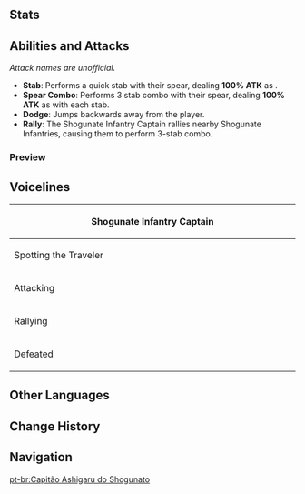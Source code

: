 {{Enemy Infobox
|image    = Enemy Shogunate Infantry Captain Icon.png
|type     = Quest Enemies
|group    = Shogunate Samurai
|family   = Other Human Factions
|faction  = Shogun's Army
}}
{{Enemy Intro}}

==Stats==
{{Enemy Stats
|phys_res  = -20%
|hp_ratio  = 2.4
|hp_type   = 1
|atk_ratio = 2
}}

==Abilities and Attacks==
''Attack names are unofficial.''

* '''Stab''': Performs a quick stab with their spear, dealing '''100% ATK''' as {{Color|Physical DMG}}.
* '''Spear Combo''': Performs 3 stab combo with their spear, dealing '''100% ATK''' as {{Color|Physical DMG}} with each stab.
* '''Dodge''': Jumps backwards away from the player.
* '''Rally''': The Shogunate Infantry Captain rallies nearby Shogunate Infantries, causing them to perform 3-stab combo.

===Preview===
{{Preview
|size=185px
|file1    = Shogunate Infantry Captain Stab
|caption1 = Stab

|file2    = Shogunate Infantry Captain Spear Combo
|caption2 = Spear Combo

|file3    = Shogunate Infantry Captain Dodge
|caption3 = Dodge

|file4    = Shogunate Infantry Stab 2
|caption4 = Rally
}}

==Voicelines==
{|class = wikitable
!colspan="2"|Shogunate Infantry Captain
|-
! rowspan="2" width="20%"|Spotting the Traveler
|Who goes there!?
|-
|Battle formations!
|-
!rowspan="2" width="20%"|Attacking
|You cannot match my bravery!
|-
|Take this!
|-
!rowspan="2" width="20%"|Rallying
|Soldiers, quick!
|-
|Get them!
|-
!rowspan="2" width="20%"|Defeated
|I won't... forget this...
|-
|I've lost...
|}

==Other Languages==
{{Other Languages
|en      = Shogunate Infantry Captain
|zhs     = 幕府足轻头
|zhs_rm  = Mùfǔ Zú Qīng Tóu
|zht     = 幕府足輕頭
|zht_rm  = Mùfǔ Zú Qīng Tóu
|zh_tl   = Shogunate Light Infantry Leader
|ja      = 幕府の足軽頭
|ja_rm   = Bakufu no Ashigaru-gashira
|ja_tl   = Shogunate Ashigaru Captain
|ko      = 막부 아시가루 두목
|ko_rm   = Makbu Asigaru Dumok
|ko_tl   = Shogunate Ashigaru Captain
|es      = Capitán Ashigaru del shogunato
|es_tl   = Shogunate Ashigaru Captain
|fr      = Ashigaru en chef du Shogunat
|fr_tl   = Shogunate Ashigaru Chief
|ru      = Капитан пехоты сёгуната
|ru_tl   = 
|th      = Shogunate Infantry Captain
|vi      = Bộ Binh Trưởng Shogunate
|vi_tl   = 
|de      = Bakufu-Truppenführer
|de_tl   = [[Bakufu]] Troop Leader
|id      = Shogunate Infantry Captain
|pt      = Capitão Ashigaru do Shogunato
|pt_tl   = Shogunate Ashigaru Captain
}}

==Change History==
{{Change History|2.0}}

==Navigation==
{{Enemy Navbox|Special}}

[[pt-br:Capitão Ashigaru do Shogunato]]
